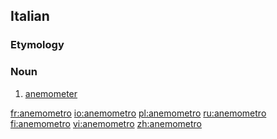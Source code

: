 ==Italian==

===Etymology===
{{prefix|anemo|-metro|lang=it}}

===Noun===
{{wikipedia|lang=it}}
{{it-noun|anemometr|m|o|i}}

#{{meteorology|lang=it}} [[anemometer]]

[[fr:anemometro]]
[[io:anemometro]]
[[pl:anemometro]]
[[ru:anemometro]]
[[fi:anemometro]]
[[vi:anemometro]]
[[zh:anemometro]]